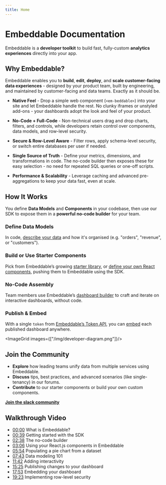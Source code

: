 ```yaml
---
title: Home 
---
```


# Embeddable Documentation

Embeddable is a **developer toolkit** to build fast, fully-custom **analytics experiences** directly into your app.

<CardGrid>
  <LinkCard title="Quick-start guide" href="/getting-started/download-repo" icon="⚡"/> 
  <LinkCard title="Defining data models" href="/data-modeling/data-modeling-101" icon="📊"/> 
  <LinkCard title="Building components" href="/development/introduction" icon="🛠️" marginTop="0.5rem"/> 
  <LinkCard title="Crafting dashboards" href="/dashboards/introduction" icon="📈" marginTop="0.5rem"/> 
</CardGrid>

## Why Embeddable?

Embeddable enables you to **build**, **edit**, **deploy**, and **scale customer-facing data experiences** - designed by your product team, built by engineering, and maintained by customer-facing and data teams. Exactly as it should be.

- **Native Feel** - Drop a simple web component (`<em-beddable>`) into your site and let Embeddable handle the rest. No clunky iframes or unstyled add-ons - your dashboards adopt the look and feel of your product.

- **No-Code + Full-Code** - Non-technical users drag and drop charts, filters, and controls, while developers retain control over components, data models, and row-level security.

- **Secure & Row-Level Aware** - Filter rows, apply schema-level security, or switch entire databases per user if needed.

- **Single Source of Truth** - Define your metrics, dimensions, and transformations in code. The no-code builder then exposes these for easy selection - no need for repeated SQL queries or one-off scripts.

- **Performance & Scalability** - Leverage caching and advanced pre-aggregations to keep your data fast, even at scale.

## How It Works

You define **Data Models** and **Components** in your codebase, then use our SDK to expose them in a **powerful no-code builder** for your team. 

<Steps>

### **Define Data Models** 
   In code, [describe your data](/data-modeling/data-modeling-101) and how it's organised (e.g. "orders", "revenue", or "customers").  
### **Build or Use Starter Components**
   Pick from Embeddable’s growing [starter library](/dashboards/starter-components), or [define your own React components](/development/introduction), pushing them to Embeddable using the SDK.   
### **No-Code Assembly**
   Team members use Embeddable’s [dashboard builder](/dashboards/introduction) to craft and iterate on interactive dashboards, without code.  
### **Publish & Embed**
   With a single `token` from [Embeddable’s Token API](/deployment/tokens-api), you can [embed](/deployment/embedding) each published dashboard anywhere.

</Steps>

<ImageGrid images={["/img/developer-diagram.png"]}/>

## Join the Community

- **Explore** how leading teams unify data from multiple services using Embeddable.
- **Discuss** tips, best practices, and advanced scenarios (like single-tenancy) in our forums.
- **Contribute** to our starter components or build your own custom components.

[**Join the slack community**](https://join.slack.com/t/embeddablecommunity/shared_invite/zt-20b4f6s10-gULqO6riqutJcbUi_FJmZA)


## Walkthrough Video 

<ExternalVideo src="https://www.youtube.com/embed/6b-lzaKbXT4?rel=0"/>

- [00:00](https://youtu.be/6b-lzaKbXT4?si=8FXqFmISlw73cifJ&t=0s) What is Embeddable?
- [00:39](https://youtu.be/6b-lzaKbXT4?si=8FXqFmISlw73cifJ&t=39s) Getting started with the SDK
- [02:38](https://youtu.be/6b-lzaKbXT4?si=8FXqFmISlw73cifJ&t=158s) The no-code builder
- [03:06](https://youtu.be/6b-lzaKbXT4?si=8FXqFmISlw73cifJ&t=186s) Using your React.js components in Embeddable
- [05:54](https://youtu.be/6b-lzaKbXT4?si=8FXqFmISlw73cifJ&t=354s) Populating a pie chart from a dataset
- [07:43](https://youtu.be/6b-lzaKbXT4?si=8FXqFmISlw73cifJ&t=463s) Data modeling 101
- [11:42](https://youtu.be/6b-lzaKbXT4?si=8FXqFmISlw73cifJ&t=702s) Adding interactivity
- [15:25](https://youtu.be/6b-lzaKbXT4?si=8FXqFmISlw73cifJ&t=925s) Publishing changes to your dashboard
- [17:53](https://youtu.be/6b-lzaKbXT4?si=8FXqFmISlw73cifJ&t=1073s) Embedding your dashboard
- [19:23](https://youtu.be/6b-lzaKbXT4?si=8FXqFmISlw73cifJ&t=1163s) Implementing row-level security